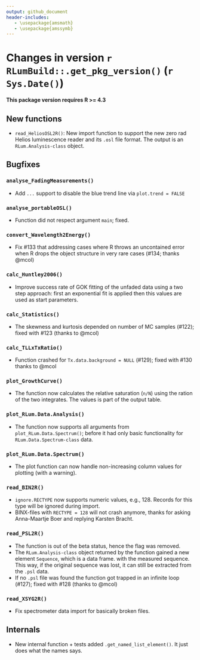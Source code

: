 ```yaml
---
output: github_document
header-includes:
   - \usepackage{amsmath}
   - \usepackage{amssymb}
---
```

<!-- NEWS.md was auto-generated by NEWS.Rmd. Please DO NOT edit by hand!-->

# Changes in version `r RLumBuild::.get_pkg_version()` (`r Sys.Date()`)

**This package version requires R >= 4.3**

## New functions
* `read_HeliosOSL2R()`: New import function to support the new zero rad Helios luminescence reader
and its `.osl` file format. The output is an `RLum.Analysis-class` object. 

## Bugfixes

### `analyse_FadingMeasurements()`
* Add `...` support to disable the blue trend line via `plot.trend = FALSE` 

### `analyse_portableOSL()`
* Function did not respect argument `main`; fixed.

### `convert_Wavelength2Energy()`
* Fix #133 that addressing cases where R throws an uncontained error when R drops
the object structure in very rare cases (#134; thanks @mcol)

### `calc_Huntley2006()`
* Improve success rate of GOK fitting of the unfaded data using a two step approach: first 
an exponential fit is applied then this values are used as start parameters. 

### `calc_Statistics()`
* The skewness and kurtosis depended on number of MC samples (#122); fixed with #123 (thanks to @mcol)

### `calc_TLLxTxRatio()`
* Function crashed for `Tx.data.background = NULL` (#129); fixed with #130 thanks to @mcol

### `plot_GrowthCurve()`
* The function now calculates the relative saturation (`n/N`) using the ration of the two integrates.
The values is part of the output table. 

### `plot_RLum.Data.Analysis()`
* The function now supports all arguments from `plot_RLum.Data.Spectrum()`; before it 
had only basic functionality for `RLum.Data.Spectrum-class` data. 

### `plot_RLum.Data.Spectrum()`
* The plot function can now handle non-increasing column values for plotting (with a warning).

### `read_BIN2R()`
* `ignore.RECTYPE` now supports numeric values, e.g., 128. Records for this type
will be ignored during import.
* BINX-files with `RECTYPE = 128` will not crash anymore, thanks for asking Anna-Maartje Boer and replying Karsten Bracht.

### `read_PSL2R()`
* The function is out of the beta status, hence the flag was removed. 
* The `RLum.Analysis-class` object returned by the function gained a new element `Sequence`, which is a data frame. 
with the measured sequence. This way, if the original sequence was lost, it can still be extracted from the `.psl` data.
* If no `.psl` file was found the function got trapped in an infinite loop (#127); fixed with #128 (thanks to @mcol)

### `read_XSYG2R()`
* Fix spectrometer data import for basically broken files.

## Internals
* New internal function + tests added `.get_named_list_element()`. It just does what 
the names says.
